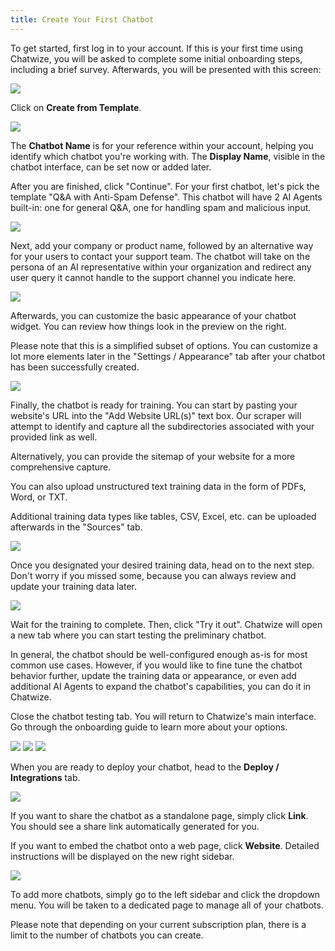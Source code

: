 ```yaml
---
title: Create Your First Chatbot
---
```


To get started, first log in to your account. If this is your first time using Chatwize, you will be asked to complete some 
initial onboarding steps, including a brief survey. Afterwards, you will be presented with this screen:

<Frame>
  <img src="/images/create-chatbot-1.png" />
</Frame>

Click on **Create from Template**. 

<Frame>
  <img src="/images/create-chatbot-2.png" />
</Frame>

The **Chatbot Name** is for your reference within your account, helping you identify which chatbot you're working with.
The **Display Name**, visible in the chatbot interface, can be set now or added later.

After you are finished, click "Continue". For your first chatbot, let's pick the template "Q&A with Anti-Spam Defense". 
This chatbot will have 2 AI Agents built-in: one for general Q&A, one for handling spam and malicious input.

<Frame>
  <img src="/images/create-chatbot-3.png" />
</Frame>

Next, add your company or product name, followed by an alternative way for your users to contact your support team. 
The chatbot will take on the persona of an AI representative within your organization and redirect any user query it cannot 
handle to the support channel you indicate here.

<Frame>
  <img src="/images/create-chatbot-4.png" />
</Frame>

Afterwards, you can customize the basic appearance of your chatbot widget. You can review how things look in the preview on 
the right.

Please note that this is a simplified subset of options. You can customize a lot more elements later in the "Settings / Appearance" 
tab after your chatbot has been successfully created.

<Frame>
  <img src="/images/create-chatbot-5.png" />
</Frame>

Finally, the chatbot is ready for training. You can start by pasting your website's URL into the "Add Website URL(s)" text box. 
Our scraper will attempt to identify and capture all the subdirectories associated with your provided link as well. 

Alternatively, you can provide the sitemap of your website for a more comprehensive capture.

You can also upload unstructured text training data in the form of PDFs, Word, or TXT. 

Additional training data types like 
tables, CSV, Excel, etc. can be uploaded afterwards in the "Sources" tab.

<Frame>
  <img src="/images/create-chatbot-6.png" />
</Frame>

Once you designated your desired training data, head on to the next step. Don't worry if you missed some, because you can always 
review and update your training data later.


<Frame>
  <img src="/images/create-chatbot-7.png" />
</Frame>

Wait for the training to complete. Then, click "Try it out". Chatwize will open a new tab where you can start testing the 
preliminary chatbot.

In general, the chatbot should be well-configured enough as-is for most common use cases. However, if you would like to fine tune 
the chatbot behavior further, update the training data or appearance, or even add additional AI Agents to expand the chatbot's 
capabilities, you can do it in Chatwize.

Close the chatbot testing tab. You will return to Chatwize's main interface. Go through the onboarding guide to learn more 
about your options.

<Frame>
  <img src="/images/create-chatbot-8.png" />
</Frame>

<Frame>
  <img src="/images/create-chatbot-9.png" />
</Frame>

<Frame>
  <img src="/images/create-chatbot-10.png" />
</Frame>

When you are ready to deploy your chatbot, head to the **Deploy / Integrations** tab.

<Frame>
  <img src="/images/create-chatbot-12.png" />
</Frame>

If you want to share the chatbot as a standalone page, simply click **Link**. You should see a share link automatically generated for you.

If you want to embed the chatbot onto a web page, click **Website**. Detailed instructions will be displayed on the new right sidebar.

<Frame>
  <img src="/images/create-chatbot-13.png" />
</Frame>

To add more chatbots, simply go to the left sidebar and click the dropdown menu. You will be taken to a dedicated page to manage all of your 
chatbots.

<Note>
  Please note that depending on your current subscription plan, there is a limit
  to the number of chatbots you can create.
</Note>


